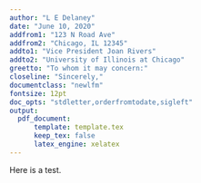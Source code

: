 ```yaml
---
author: "L E Delaney"
date: "June 10, 2020"
addfrom1: "123 N Road Ave"
addfrom2: "Chicago, IL 12345"
addto1: "Vice President Joan Rivers"
addto2: "University of Illinois at Chicago"
greetto: "To whom it may concern:"
closeline: "Sincerely,"
documentclass: "newlfm"
fontsize: 12pt
doc_opts: "stdletter,orderfromtodate,sigleft"
output:
  pdf_document:
      template: template.tex
      keep_tex: false 
      latex_engine: xelatex
---
```




Here is a test.